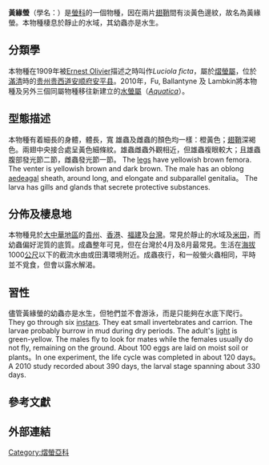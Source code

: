 {{Speciesbox
| taxon = Aquatica ficta
| authority = ([[Ernest_Olivier|Olivier]], 1909)
| synonyms = ''Luciola ficta'' <small>Olivier, 1909</small>
}}

'''黃緣螢'''（學名：''{{lang|la|Aquatica ficta}}''）{{r|Chen 2017}}是[[螢科|螢科]]的一個物種，因在兩片[[翅鞘|翅鞘]]間有淡黃色邊紋，故名為黃緣螢{{r|Zhang 2003}}。本物種棲息於靜止的水域，其幼蟲亦是水生{{r|Zhang 2003}}。

==分類學==
本物種在1909年被[[Ernest_Olivier|Ernest Olivier]]描述之時叫作''Luciola ficta''，屬於[[熠螢屬|熠螢屬]]{{r|Olivier 1909}}，{{link-en|模式產地|type locality (biology)}}位於[[清朝|滿清]]時的[[贵州历史#清朝|贵州]][[贵西道|贵西道]][[安順市|安顺府]][[平坝区|安平县]]{{r|Jeng 2003}}。2010年，Fu, Ballantyne 及 Lambkin將本物種及另外三個同屬物種移往新建立的[[水螢屬|水螢屬]]（''[[Aquatica|Aquatica]]''）{{r|Fu 2010|Wu 2018}}。

==型態描述==
本物種有着細長的身體，體長{{convert|7|-|11|mm|abbr=on}}，寬{{convert|3|-|4|mm|abbr=on}}{{r|Jeng 2003}}
雄蟲及雌蟲的顏色均一樣：{{link-en|前胸背板|pronotum}}橙黃色；[[翅鞘|翅鞘]]深褐色{{r|Fu 2010}}。兩翅中央接合處呈黃色細條紋。雄蟲雌蟲外觀相近，但雄蟲複眼較大；且雄蟲腹部發光節二節，雌蟲發光節一節。
The [[arthropod_leg|legs]] have yellowish brown femora. The venter is yellowish brown and dark brown. The male has an oblong [[aedeagus|aedeagal]] sheath, around {{convert|2.0|mm|abbr=on}} long, and elongate and subparallel genitalia{{r|Jeng 2003}}。
The larva has gills and glands that secrete protective substances.{{r|Fu 2012}}

==分佈及棲息地==
本物種見於[[大中華地區|大中華地區]]的[[貴州|貴州]]、[[香港|香港]]、[[福建|福建]]及[[台灣|台灣]]。常見於靜止的水域及[[米田|米田]]，而幼蟲偏好泥質的底質{{r|Jeng 2003}}。成蟲整年可見，但在台灣於4月及8月最常見{{r|Jeng 2003}}。生活在[[海拔|海拔]]1000[[公尺|公尺]]以下的截流水由或田溝環境附近。成蟲夜行，和一般螢火蟲相同，平時並不覓食，但會以露水解渴。

==習性==
儘管黃緣螢的幼蟲亦是水生，但牠們並不會游泳，而是只能夠在水底下爬行{{r|Fu 2010}}。
They go through six [[instar|instar]]s. They eat small invertebrates and carrion. The larvae probably burrow in mud during dry periods. The adult's [[bioluminescence|light]] is green-yellow. The males fly to look for mates while the females usually do not fly, remaining on the ground. About 100 eggs are laid on moist soil or plants{{r|Jeng 2003}}。In one experiment, the life cycle was completed in about 120 days{{r|Jeng 2003}}。
A 2010 study recorded about 390 days, the larval stage spanning about 330 days.{{r|Ho 2010}}

==參考文獻==
{{reflist|refs=
<ref name="Chen 2017">{{cite journal
 |url=http://www.airitilibrary.com/Publication/alDetailedMesh?DocID=02570520-201703-201710030003-201710030003-45-63
 |author1=[[陳素瓊|陳素瓊]] |author2=[[歐陽盛芝|歐陽盛芝]]
 |title=溫度對黃緣螢發育的影響
 |journal=[[國立臺灣博物館學刊|國立臺灣博物館學刊]] |volume=70卷 |issue=1期
 |date=2017-03-01 |access-date=2018-04-11 |pages=45-63
 |doi=10.6532/JNTM.2017.70(1).03 |language=zh-hant }}</ref>
<ref name="Fu 2010">{{cite journal
 |url=https://www.researchgate.net/publication/236878417_Aquatica_Gen_Nov_From_Mainland_China_With_A_Description_Of_Aquatica_Wuhana_Sp_Nov_Coleoptera_Lampyridae_Luciolinae
 |last1=Fu|first1=Xinhua|authorlink1=傅新華_(動物學家)
 |last2=Ballantyne|first2=Lesley
 |last3=Lambkin |first3=Christine L.
 |title=''Aquatica'' gen. nov. from mainland China with a description of ''Aquatica Wuhana'' sp. nov. (Coleoptera: Lampyridae: Luciolinae)
 |journal=''[[Zootaxa|Zootaxa]]''|date=2010
 |volume=2530 |pages=1–18
 |doi=10.5281/zenodo.196535 |language=en }}</ref>
<ref name="Fu 2012">{{cite journal
 |url=https://www.researchgate.net/publication/236661387_The_external_larval_morphology_of_aquatic_and_terrestrial_Luciolinae_fireflies_Coleoptera_Lampyridae
 |last1=Fu|first1=Xinhua|authorlink1=傅新華_(動物學家)
 |last2=Ballantyne|first2=Lesley
 |last3=Lambkin|first3=Christine L.
 |title=The external larval morphology of aquatic and terrestrial Luciolinae fireflies (Coleoptera: Lampyridae)
 |journal=''[[Zootaxa|Zootaxa]]''|date=2010
 |volume=3405|pages=1–34
 |doi=10.5281/zenodo.211302 |language=en }}</ref>
<ref name="Ho 2010">{{cite journal
 |last1=Ho|first1=Jen-Zon
 |last2=Chiang|first2=Pi-Hei
 |last3=Wu|first3=Chia-Hsiung
 |last4=Yang|first4=Ping-Shih
 |title=Life cycle of the aquatic firefly ''Luciola ficta'' (Coleoptera: Lampyridae)
 |journal=''[[Journal_of_Asia-Pacific_Entomology|Journal of Asia-Pacific Entomology]]''
 |date=2010|volume=13|issue=3|pages=189–196
 |doi=10.1016/j.aspen.2010.03.007 |language=en }}</ref>
<ref name="Jeng 2003">{{cite book
 |last1=Jeng|first1=M. L.
 |last2=Lai|first2=J.
 |last3=Yang|first3=P. S.
 |chapter-url=http://www.zobodat.at/pdf/WB_China_3_0539-0562.pdf
 |chapter=Lampyridae: A synopsis of aquatic fireflies with description of a new species
 |editor1-last=Jäch|editor1-first=M. A.
 |editor2-last=Ji|editor2-first=L.
 |title=Water Beetles of China|date=2003|volume=3|pages=539–562 }}</ref>
<ref name="Olivier 1909">{{cite journal |last1=Olivier |first1=E. |url=https://biodiversitylibrary.org/page/5033096|title=Coléoptères Lampyrides rapportés de Kouy-Tcheou, région de Pin Fa (Chine)|journal=Bulletin du Muséum national d'histoire naturelle |date=1909|volume=15|page=249 |language=fr}}</ref>
<ref name="Wu 2018">{{cite journal
 |url=http://www.hanlin.org.tw/wp-content/uploads/2010/12/%E7%BF%B0%E6%9E%97%E6%96%87%E6%95%99%E6%9C%83%E8%A8%8A2018-3%E6%9C%88%E8%99%9F%E7%AC%AC25%E6%9C%9F_3.pdf
 |author=Wu |year=2018
 |title=?
 |journal=Hanlin |publisher=Hanlin
 |volume=25 |language=zh-hant }}</ref>
<ref name="Zhang 2003">{{cite book |url=http://www.books.com.tw/products/0010219259 |title=昆蟲圖鑑小百科|author=[[張永仁_(動物學家)|張永仁]]|language=zh-hant }}</ref>
}}

==外部連結==
{{Taxonbar|from=Q3496320}}
[[Category:熠螢亞科|Category:熠螢亞科]]